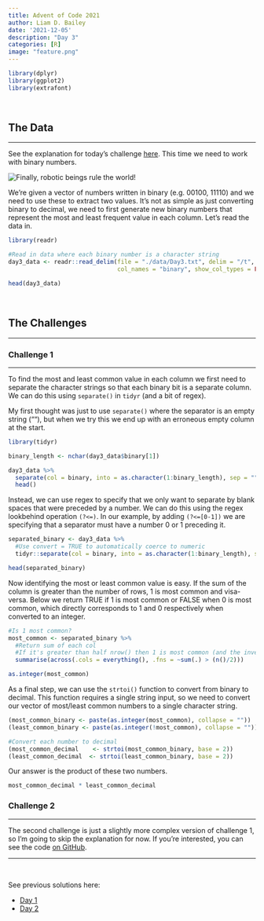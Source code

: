 ```yaml
---
title: Advent of Code 2021
author: Liam D. Bailey
date: '2021-12-05'
description: "Day 3"
categories: [R]
image: "feature.png"
---
```


```r

library(dplyr)
library(ggplot2)
library(extrafont)

```

</br>

## The Data

---

See the explanation for today's challenge [here](https://adventofcode.com/2021/day/3). This time we need to work with binary numbers.

![](https://i.gifer.com/K99U.gif "Finally, robotic beings rule the world!")

We're given a vector of numbers written in binary (e.g. 00100, 11110) and we need to use these to extract two values. It's not as simple as just converting binary to decimal, we need to first generate new binary numbers that represent the most and least frequent value in each column. Let's read the data in.

```r

library(readr)

#Read in data where each binary number is a character string
day3_data <- readr::read_delim(file = "./data/Day3.txt", delim = "/t",
                               col_names = "binary", show_col_types = FALSE)

head(day3_data)

```

</br>

## The Challenges

---

### Challenge 1

---

To find the most and least common value in each column we first need to separate the character strings so that each binary bit is a separate column. We can do this using `separate()` in `tidyr` (and a bit of regex).

My first thought was just to use `separate()` where the separator is an empty string (""), but when we try this we end up with an erroneous empty column at the start.

```r

library(tidyr)

binary_length <- nchar(day3_data$binary[1])

day3_data %>%
  separate(col = binary, into = as.character(1:binary_length), sep = "") %>% 
  head()

```

Instead, we can use regex to specify that we only want to separate by blank spaces that were preceded by a number. We can do this using the regex lookbehind operation `(?<=)`. In our example, by adding `(?<=[0-1])` we are specifying that a separator must have a number 0 or 1 preceding it.

```r

separated_binary <- day3_data %>%
  #Use convert = TRUE to automatically coerce to numeric
  tidyr::separate(col = binary, into = as.character(1:binary_length), sep = "(?<=[0-1])", convert = TRUE)

head(separated_binary)

```

Now identifying the most or least common value is easy. If the sum of the column is greater than the number of rows, 1 is most common and visa-versa. Below we return TRUE if 1 is most common or FALSE when 0 is most common, which directly corresponds to 1 and 0 respectively when converted to an integer.

```r

#Is 1 most common?
most_common <- separated_binary %>%
  #Return sum of each col
  #If it's greater than half nrow() then 1 is most common (and the inverse is true)
  summarise(across(.cols = everything(), .fns = ~sum(.) > (n()/2)))

as.integer(most_common)

```

As a final step, we can use the `strtoi()` function to convert from binary to decimal. This function requires a single string input, so we need to convert our vector of most/least common numbers to a single character string.

```r

(most_common_binary <- paste(as.integer(most_common), collapse = ""))
(least_common_binary <- paste(as.integer(!most_common), collapse = ""))

```

```r

#Convert each number to decimal
(most_common_decimal    <- strtoi(most_common_binary, base = 2))
(least_common_decimal  <- strtoi(least_common_binary, base = 2))

```

Our answer is the product of these two numbers.

```r

most_common_decimal * least_common_decimal

```

### Challenge 2

---
  
The second challenge is just a slightly more complex version of challenge 1, so I'm going to skip the explanation for now. If you're interested, you can see the code [on GitHub](https://github.com/LiamDBailey/AdventOfCode2021/blob/main/script/Day3.R).

---

</br>

See previous solutions here:

- [Day 1](https://www.liamdbailey.com/post/advent-of-code-2021/)
- [Day 2](https://www.liamdbailey.com/post/advent-of-code-day-2/)
